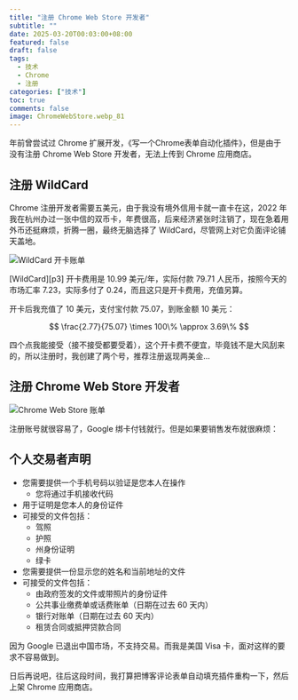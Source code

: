 ```yaml
---
title: "注册 Chrome Web Store 开发者"
subtitle: ""
date: 2025-03-20T00:03:00+08:00
featured: false
draft: false
tags:
  - 技术
  - Chrome
  - 注册
categories: ["技术"]
toc: true
comments: false
image: ChromeWebStore.webp_81
---
```


年前曾尝试过 Chrome 扩展开发，《写一个Chrome表单自动化插件》，但是由于没有注册 Chrome Web Store 开发者，无法上传到 Chrome 应用商店。

## 注册 WildCard

Chrome 注册开发者需要五美元，由于我没有境外信用卡就一直卡在这，2022 年我在杭州办过一张中信的双币卡，年费很高，后来经济紧张时注销了，现在急着用外币还挺麻烦，折腾一圈，最终无脑选择了 WildCard，尽管网上对它负面评论铺天盖地。

<Img src="20250319214114.webp" alt="WildCard 开卡账单" exif="false" />

[WildCard][p3] 开卡费用是 10.99 美元/年，实际付款 79.71 人民币，按照今天的市场汇率 7.23，实际多付了 0.24，而且这只是开卡费用，充值另算。

开卡后我充值了 10 美元，支付宝付款 75.07，到账金额 10 美元：

$$
\frac{2.77}{75.07} \times 100\% \approx 3.69\%
$$

四个点我能接受（接不接受都要受着），这个开卡费不便宜，毕竟钱不是大风刮来的，所以注册时，我创建了两个号，推荐注册返现两美金...

## 注册 Chrome Web Store 开发者

<Img src="20250319225638.webp" alt="Chrome Web Store 账单" exif="false" />

注册账号就很容易了，Google 绑卡付钱就行。但是如果要销售发布就很麻烦：

## 个人交易者声明

- 您需要提供一个手机号码以验证是您本人在操作
  - 您将通过手机接收代码
- 用于证明是您本人的身份证件
- 可接受的文件包括：
  - 驾照
  - 护照
  - 州身份证明
  - 绿卡
- 您需要提供一份显示您的姓名和当前地址的文件
- 可接受的文件包括：
  - 由政府签发的文件或带照片的身份证件
  - 公共事业缴费单或话费账单（日期在过去 60 天内）
  - 银行对账单（日期在过去 60 天内）
  - 租赁合同或抵押贷款合同

因为 Google 已退出中国市场，不支持交易。而我是美国 Visa 卡，面对这样的要求不容易做到。

日后再说吧，往后这段时间，我打算把博客评论表单自动填充插件重构一下，然后上架 Chrome 应用商店。